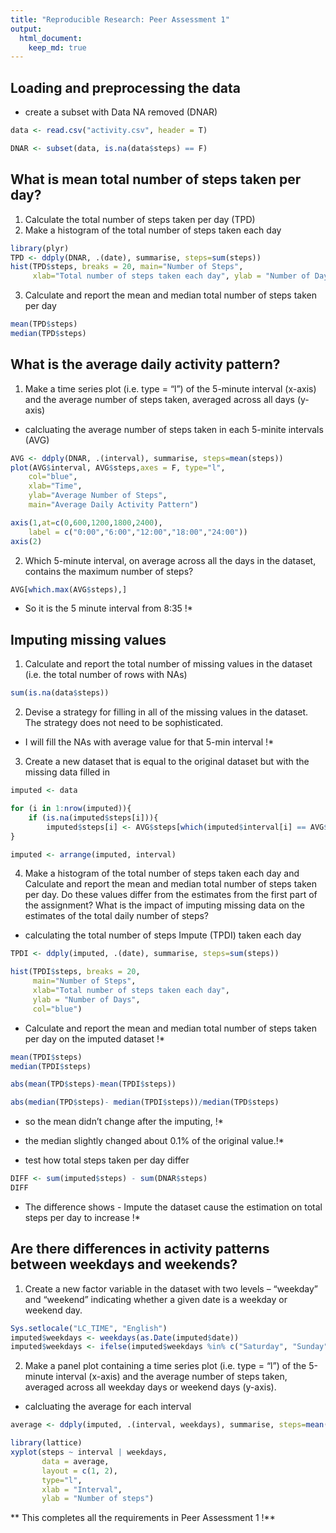 ```yaml
---
title: "Reproducible Research: Peer Assessment 1"
output: 
  html_document:
    keep_md: true
---
```



## Loading and preprocessing the data
* create a subset with Data NA removed (DNAR)

```r
data <- read.csv("activity.csv", header = T)

DNAR <- subset(data, is.na(data$steps) == F)
```

## What is mean total number of steps taken per day?

1. Calculate the total number of steps taken per day (TPD)
2. Make a histogram of the total number of steps taken each day

```r
library(plyr)
TPD <- ddply(DNAR, .(date), summarise, steps=sum(steps))
hist(TPD$steps, breaks = 20, main="Number of Steps", 
     xlab="Total number of steps taken each day", ylab = "Number of Days", col="blue")
```

3. Calculate and report the mean and median total number of steps taken per day

```r
mean(TPD$steps)
median(TPD$steps)
```


## What is the average daily activity pattern?

1. Make a time series plot (i.e. type = "l") of the 5-minute interval (x-axis) and the average number of steps taken, averaged across all days (y-axis)

* calcluating the average number of steps taken in each 5-minite intervals (AVG)

```r
AVG <- ddply(DNAR, .(interval), summarise, steps=mean(steps))
plot(AVG$interval, AVG$steps,axes = F, type="l", 
    col="blue", 
    xlab="Time", 
    ylab="Average Number of Steps",
    main="Average Daily Activity Pattern")

axis(1,at=c(0,600,1200,1800,2400), 
    label = c("0:00","6:00","12:00","18:00","24:00"))
axis(2)
```

2. Which 5-minute interval, on average across all the days in the dataset, contains the maximum number of steps?

```r
AVG[which.max(AVG$steps),]
```

* So it is the 5 minute interval from 8:35 !*

## Imputing missing values

1. Calculate and report the total number of missing values in the dataset (i.e. the total number of rows with NAs)

```r
sum(is.na(data$steps))
```

2. Devise a strategy for filling in all of the missing values in the dataset. The strategy does not need to be sophisticated.

* I will fill the NAs with average value for that 5-min interval !*

3. Create a new dataset that is equal to the original dataset but with the missing data filled in

```r
imputed <- data

for (i in 1:nrow(imputed)){
    if (is.na(imputed$steps[i])){
        imputed$steps[i] <- AVG$steps[which(imputed$interval[i] == AVG$interval)]}
}

imputed <- arrange(imputed, interval)
```

4. Make a histogram of the total number of steps taken each day and Calculate and report the mean and median total number of steps taken per day. Do these values differ from the estimates from the first part of the assignment? What is the impact of imputing missing data on the estimates of the total daily number of steps?

* calculating the total number of steps Impute (TPDI) taken each day

```r
TPDI <- ddply(imputed, .(date), summarise, steps=sum(steps))

hist(TPDI$steps, breaks = 20, 
     main="Number of Steps", 
     xlab="Total number of steps taken each day", 
     ylab = "Number of Days", 
     col="blue")
```

* Calculate and report the mean and median total number of steps taken per day on the imputed dataset !*

```r
mean(TPDI$steps)
median(TPDI$steps)

abs(mean(TPD$steps)-mean(TPDI$steps))

abs(median(TPD$steps)- median(TPDI$steps))/median(TPD$steps)
```

* so the mean didn't change after the imputing, !* 
* the median slightly changed about 0.1% of the original value.!*


* test how total steps taken per day differ

```r
DIFF <- sum(imputed$steps) - sum(DNAR$steps)
DIFF
```

* The difference shows - Impute the dataset cause the estimation on total steps per day to increase !*

## Are there differences in activity patterns between weekdays and weekends?

1. Create a new factor variable in the dataset with two levels -- "weekday" and "weekend" indicating whether a given date is a weekday or weekend day.

```r
Sys.setlocale("LC_TIME", "English") 
imputed$weekdays <- weekdays(as.Date(imputed$date))
imputed$weekdays <- ifelse(imputed$weekdays %in% c("Saturday", "Sunday"),"weekend", "weekday")
```

2. Make a panel plot containing a time series plot (i.e. type = "l") of the 5-minute interval (x-axis) and the average number of steps taken, averaged across all weekday days or weekend days (y-axis).

* calcluating the average for each interval

```r
average <- ddply(imputed, .(interval, weekdays), summarise, steps=mean(steps))

library(lattice)
xyplot(steps ~ interval | weekdays, 
       data = average, 
       layout = c(1, 2), 
       type="l", 
       xlab = "Interval", 
       ylab = "Number of steps")
```

** This completes all the requirements in Peer Assessment 1 !**

